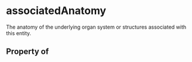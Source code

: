 # associatedAnatomy

The anatomy of the underlying organ system or structures associated with this entity.

## Property of



